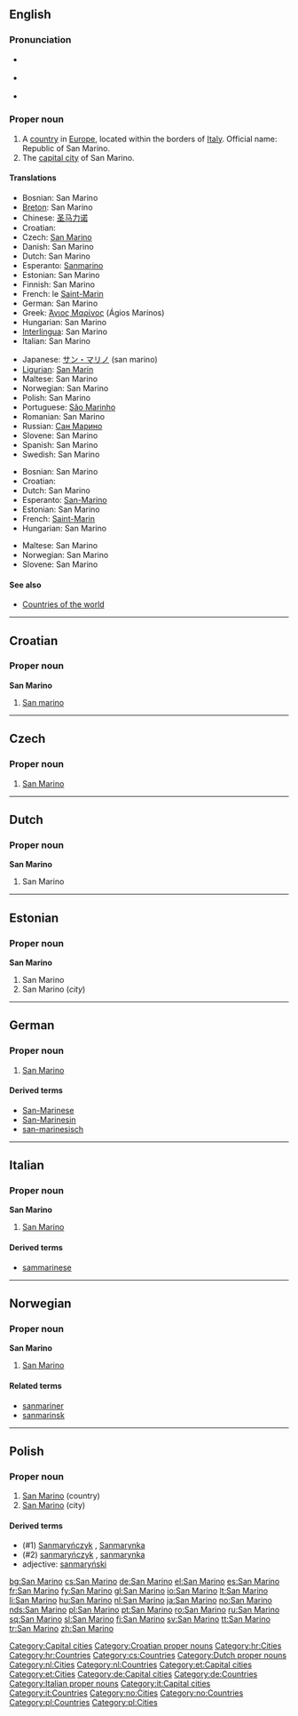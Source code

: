 ==English==

===Pronunciation===
* {{a|UK}} {{IPA|/ˌsæn məˈɹi.nəʊ/}}
* {{a|US}} {{IPA|/ˌsæn məˈɹi.noʊ/}}
* {{audio|en-us-San Marino.ogg|Audio (US)}}

===Proper noun===
{{en-proper noun}}

# A [[country]] in [[Europe]], located within the borders of [[Italy]]. Official name: Republic of San Marino.
# The [[capital city]] of San Marino.

====Translations====
{{trans-top|Republic of San Marino}}
* Bosnian: San Marino {{m}}
* [[Breton]]: San Marino
* Chinese: [[圣马力诺]]
* Croatian: {{t-|hr|San Marino|m}}
* Czech: [[#Czech|San Marino]] {{n}}
* Danish: San Marino
* Dutch: San Marino
* Esperanto: [[Sanmarino]]
* Estonian: San Marino
* Finnish: San Marino
* French: le [[Saint-Marin]] {{m}}
* German: San Marino
* Greek: [[Άγιος Μαρίνος]] (Ágios Marínos) {{m}}
* Hungarian: San Marino
* [[Interlingua]]: San Marino
* Italian: San Marino {{f}}
{{trans-mid}}
* Japanese: [[サン・マリノ]] (san marino)
* [[Ligurian]]: [[San Marin]]
* Maltese: San Marino
* Norwegian: San Marino
* Polish: San Marino
* Portuguese: [[São Marinho]]
* Romanian: San Marino
* Russian: [[Сан Марино]]
* Slovene: San Marino
* Spanish: San Marino
* Swedish: San Marino
{{trans-bottom}}

{{trans-top|capital city}}
* Bosnian: San Marino {{m}}
* Croatian: {{t-|hr|San Marino|m}}
* Dutch: San Marino
* Esperanto: [[San-Marino]]
* Estonian: San Marino
* French: [[Saint-Marin]]
* Hungarian: San Marino
{{trans-mid}}
* Maltese: San Marino
* Norwegian: San Marino
* Slovene: San Marino
{{trans-bottom}}

====See also====
* [[Appendix:Countries of the world|Countries of the world]]

[[Category:Capital cities]]

----

==Croatian==

===Proper noun===
'''San Marino''' {{m}}

# [[#English|San marino]]

[[Category:Croatian proper nouns]]
[[Category:hr:Cities]]
[[Category:hr:Countries]]

----

==Czech==

===Proper noun===
{{cs-proper noun|g=n}}

# [[#English|San Marino]]

[[Category:cs:Countries]]

----

==Dutch==

===Proper noun===
'''San Marino''' {{m}}

# San Marino

[[Category:Dutch proper nouns]]
[[Category:nl:Cities]]
[[Category:nl:Countries]]

----

==Estonian==

===Proper noun===
'''San Marino'''

# San Marino {{et-country}}
# San Marino (''city'')

[[Category:et:Capital cities]]
[[Category:et:Cities]]

----

==German==
{{wikipedia|lang=de}}

===Proper noun===
{{infl|de|proper noun|g=n}}

# [[#English|San Marino]]

====Derived terms====
* [[San-Marinese]]
* [[San-Marinesin]]
* [[san-marinesisch]]

[[Category:de:Capital cities]]
[[Category:de:Countries]]

----

==Italian==
{{wikipedia|lang=it}}

===Proper noun===
'''San Marino''' {{m}}

# [[#English|San Marino]]

====Derived terms====
* [[sammarinese]]

[[Category:Italian proper nouns]]
[[Category:it:Capital cities]]
[[Category:it:Countries]]

----

==Norwegian==

===Proper noun===
'''San Marino'''

# [[#English|San Marino]]

====Related terms====
* [[sanmariner]]
* [[sanmarinsk]]

[[Category:no:Cities]]
[[Category:no:Countries]]
----
==Polish==

===Proper noun===
{{infl|pl|proper noun|g=n|undeclinable}}

# [[#English|San Marino]] (country)
# [[#English|San Marino]] (city)

====Derived terms====
*(#1) [[Sanmaryńczyk]] {{m}}, [[Sanmarynka]] {{f}}
*(#2) [[sanmaryńczyk]] {{m}}, [[sanmarynka]] {{f}}
*adjective: [[sanmaryński]]

[[Category:pl:Countries]]
[[Category:pl:Cities]]

[[bg:San Marino]]
[[cs:San Marino]]
[[de:San Marino]]
[[el:San Marino]]
[[es:San Marino]]
[[fr:San Marino]]
[[fy:San Marino]]
[[gl:San Marino]]
[[io:San Marino]]
[[lt:San Marino]]
[[li:San Marino]]
[[hu:San Marino]]
[[nl:San Marino]]
[[ja:San Marino]]
[[no:San Marino]]
[[nds:San Marino]]
[[pl:San Marino]]
[[pt:San Marino]]
[[ro:San Marino]]
[[ru:San Marino]]
[[sq:San Marino]]
[[sl:San Marino]]
[[fi:San Marino]]
[[sv:San Marino]]
[[tt:San Marino]]
[[tr:San Marino]]
[[zh:San Marino]]